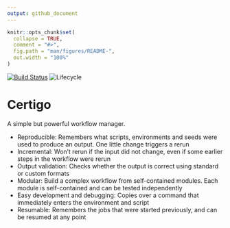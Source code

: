 ```yaml
---
output: github_document
---
```


<!-- README.md is generated from README.Rmd. Please edit that file -->

```r
knitr::opts_chunk$set(
  collapse = TRUE,
  comment = "#>",
  fig.path = "man/figures/README-",
  out.width = "100%"
)
```

[![Build
Status](https://api.travis-ci.org/komparo/certigo.svg)](https://travis-ci.org/komparo/certigo)
![Lifecycle](https://img.shields.io/badge/lifecycle-experimental-orange.svg)

# Certigo

A simple but powerful workflow manager.

- Reproducible: Remembers what scripts, environments and seeds were used to produce an output. One little change triggers a rerun
- Incremental: Won't rerun if the input did not change, even if some earlier steps in the workflow were rerun
- Output validation: Checks whether the output is correct using standard or custom formats
- Modular: Build a complex workflow from self-contained modules. Each module is self-contained and can be tested independently
- Easy development and debugging: Copies over a command that immediately enters the environment and script
- Resumable: Remembers the jobs that were started previously, and can be resumed at any point
